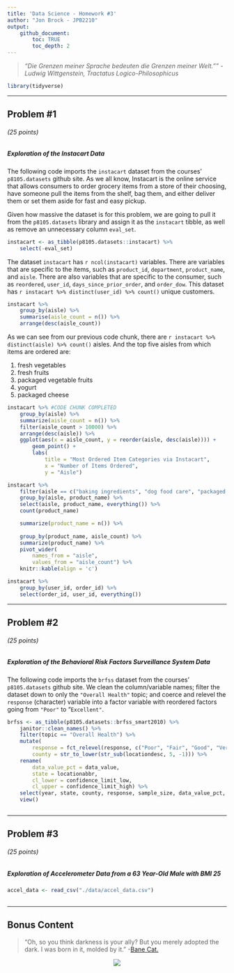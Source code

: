 ```yaml
---
title: 'Data Science - Homework #3'
author: "Jon Brock - JPB2210"
output: 
    github_document:
        toc: TRUE
        toc_depth: 2
---
```


> *"Die Grenzen meiner Sprache bedeuten die Grenzen meiner Welt."" - Ludwig Wittgenstein, Tractatus Logico-Philosophicus*

```r
library(tidyverse)
```

***

## Problem #1
###### (*25 points*)
##### *Exploration of the Instacart Data*

The following code imports the `instacart` dataset from the courses' `p8105.datasets` github site. As we all know, Instacart is the online service that allows consumers to order grocery items from a store of their choosing, have someone pull the items from the shelf, bag them, and either deliver them or set them aside for fast and easy pickup.

Given how massive the dataset is for this problem, we are going to pull it from the `p8105.datasets` library and assign it as the `instacart` tibble, as well as remove an unnecessary column `eval_set`.

```r
instacart <- as_tibble(p8105.datasets::instacart) %>% 
    select(-eval_set)
```

The dataset `instacart` has `r ncol(instacart)` variables. There are variables that are specific to the items, such as `product_id`, `department`, `product_name`, and `aisle`. There are also variables that are specific to the consumer, such as `reordered`, `user_id`, `days_since_prior_order`, and `order_dow`.  This dataset has `r instacart %>% distinct(user_id) %>% count()` unique customers.


```r
instacart %>% 
    group_by(aisle) %>% 
    summarise(aisle_count = n()) %>% 
    arrange(desc(aisle_count))
```

As we can see from our previous code chunk, there are `r instacart %>% distinct(aisle) %>% count()` aisles.
And the top five aisles from which items are ordered are:

1. fresh vegetables  
1. fresh fruits  
1. packaged vegetable fruits  
1. yogurt  
1. packaged cheese  

```r
instacart %>% #CODE CHUNK COMPLETED
    group_by(aisle) %>% 
    summarize(aisle_count = n()) %>% 
    filter(aisle_count > 10000) %>% 
    arrange(desc(aisle)) %>% 
    ggplot(aes(x = aisle_count, y = reorder(aisle, desc(aisle)))) +
        geom_point() +
        labs(
            title = "Most Ordered Item Categories via Instacart",
            x = "Number of Items Ordered",
            y = "Aisle")
```


```r
instacart %>% 
    filter(aisle == c("baking ingredients", "dog food care", "packaged vegetables fruits")) %>% 
    group_by(aisle, product_name) %>% 
    select(aisle, product_name, everything()) %>% 
    count(product_name)

    summarize(product_name = n()) %>% 
    
    group_by(product_name, aisle_count) %>% 
    summarize(product_name) %>% 
    pivot_wider(
        names_from = "aisle",
        values_from = "aisle_count") %>% 
    knitr::kable(align = 'c')
```


```r
instacart %>% 
    group_by(user_id, order_id) %>% 
    select(order_id, user_id, everything())
```


***

## Problem #2
###### (*25 points*)
##### *Exploration of the Behavioral Risk Factors Surveillance System Data*

The following code imports the `brfss` dataset from the courses' `p8105.datasets` github site. We clean the column/variable names; filter the dataset down to only the `"Overall Health"` topic; and coerce and relevel the `response` (character) variable into a factor variable with reordered factors going from `"Poor"` to "`Excellent"`.

```r
brfss <- as_tibble(p8105.datasets::brfss_smart2010) %>% 
    janitor::clean_names() %>% 
    filter(topic == "Overall Health") %>% 
    mutate(
        response = fct_relevel(response, c("Poor", "Fair", "Good", "Very good", "Excellent")),
        county = str_to_lower(str_sub(locationdesc, 5, -1))) %>% 
    rename(
        data_value_pct = data_value,
        state = locationabbr,
        cl_lower = confidence_limit_low,
        cl_upper = confidence_limit_high) %>% 
    select(year, state, county, response, sample_size, data_value_pct, respid, geo_location) %>% 
    view()
```

```r

```


***

## Problem #3
###### (*25 points*)
##### *Exploration of Accelerometer Data from a 63 Year-Old Male with BMI 25*

```r
accel_data <- read_csv("./data/accel_data.csv")
    
```

***

## Bonus Content

> "Oh, so you think darkness is your ally? But you merely adopted the dark. I was born in it, molded by it." -[Bane Cat.](https://youtu.be/5ywjpbThDpE)  

<center> ![](bane_cat.jpg) </center>